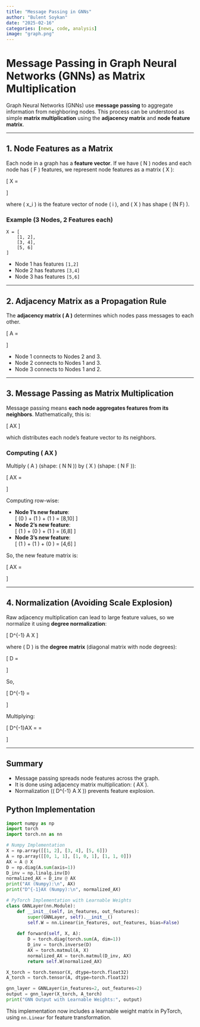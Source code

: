 ```yaml
---
title: "Message Passing in GNNs"
author: "Bulent Soykan"
date: "2025-02-16"
categories: [news, code, analysis]
image: "graph.png"
---
```


# Message Passing in Graph Neural Networks (GNNs) as Matrix Multiplication

Graph Neural Networks (GNNs) use **message passing** to aggregate information from neighboring nodes. This process can be understood as simple **matrix multiplication** using the **adjacency matrix** and **node feature matrix**.

---

## **1. Node Features as a Matrix**
Each node in a graph has a **feature vector**. If we have \( N \) nodes and each node has \( F \) features, we represent node features as a matrix \( X \):

\[
X = \begin{bmatrix} x_1^T \\ x_2^T \\ x_3^T \\ \vdots \\ x_N^T \end{bmatrix}
\]

where \( x_i \) is the feature vector of node \( i \), and \( X \) has shape \( (N \times F) \).

### **Example** (3 Nodes, 2 Features each)

```plaintext
X = [
    [1, 2],
    [3, 4],
    [5, 6]
]
```
- Node 1 has features `[1,2]`
- Node 2 has features `[3,4]`
- Node 3 has features `[5,6]`

---

## **2. Adjacency Matrix as a Propagation Rule**
The **adjacency matrix \( A \)** determines which nodes pass messages to each other.

\[
A = \begin{bmatrix} 0 & 1 & 1 \\ 1 & 0 & 1 \\ 1 & 1 & 0 \end{bmatrix}
\]

- Node 1 connects to Nodes 2 and 3.
- Node 2 connects to Nodes 1 and 3.
- Node 3 connects to Nodes 1 and 2.

---

## **3. Message Passing as Matrix Multiplication**
Message passing means **each node aggregates features from its neighbors**. Mathematically, this is:

\[
AX
\]

which distributes each node's feature vector to its neighbors.

### **Computing \( AX \)**
Multiply \( A \) (shape: \( N \times N \)) by \( X \) (shape: \( N \times F \)):

\[
AX =
\begin{bmatrix} 0 & 1 & 1 \\ 1 & 0 & 1 \\ 1 & 1 & 0 \end{bmatrix}
\begin{bmatrix} 1 & 2 \\ 3 & 4 \\ 5 & 6 \end{bmatrix}
\]

Computing row-wise:

- **Node 1's new feature**:  
  \[ (0 \cdot [1,2]) + (1 \cdot [3,4]) + (1 \cdot [5,6]) = [8,10] \]
- **Node 2's new feature**:  
  \[ (1 \cdot [1,2]) + (0 \cdot [3,4]) + (1 \cdot [5,6]) = [6,8] \]
- **Node 3's new feature**:  
  \[ (1 \cdot [1,2]) + (1 \cdot [3,4]) + (0 \cdot [5,6]) = [4,6] \]

So, the new feature matrix is:

\[
AX =
\begin{bmatrix} 8 & 10 \\ 6 & 8 \\ 4 & 6 \end{bmatrix}
\]

---

## **4. Normalization (Avoiding Scale Explosion)**
Raw adjacency multiplication can lead to large feature values, so we normalize it using **degree normalization**:

\[
D^{-1} A X
\]

where \( D \) is the **degree matrix** (diagonal matrix with node degrees):

\[
D = \begin{bmatrix} 2 & 0 & 0 \\ 0 & 2 & 0 \\ 0 & 0 & 2 \end{bmatrix}
\]

So,

\[
D^{-1} = \begin{bmatrix} \frac{1}{2} & 0 & 0 \\ 0 & \frac{1}{2} & 0 \\ 0 & 0 & \frac{1}{2} \end{bmatrix}
\]

Multiplying:

\[
D^{-1}AX =
\begin{bmatrix} \frac{1}{2} & 0 & 0 \\ 0 & \frac{1}{2} & 0 \\ 0 & 0 & \frac{1}{2} \end{bmatrix}
\begin{bmatrix} 8 & 10 \\ 6 & 8 \\ 4 & 6 \end{bmatrix}
= \begin{bmatrix} 4 & 5 \\ 3 & 4 \\ 2 & 3 \end{bmatrix}
\]

---

## **Summary**
- Message passing spreads node features across the graph.
- It is done using adjacency matrix multiplication: \( AX \).
- Normalization (\( D^{-1} A X \)) prevents feature explosion.

## **Python Implementation**

```python
import numpy as np
import torch
import torch.nn as nn

# Numpy Implementation
X = np.array([[1, 2], [3, 4], [5, 6]])
A = np.array([[0, 1, 1], [1, 0, 1], [1, 1, 0]])
AX = A @ X
D = np.diag(A.sum(axis=1))
D_inv = np.linalg.inv(D)
normalized_AX = D_inv @ AX
print("AX (Numpy):\n", AX)
print("D^{-1}AX (Numpy):\n", normalized_AX)

# PyTorch Implementation with Learnable Weights
class GNNLayer(nn.Module):
    def __init__(self, in_features, out_features):
        super(GNNLayer, self).__init__()
        self.W = nn.Linear(in_features, out_features, bias=False)
    
    def forward(self, X, A):
        D = torch.diag(torch.sum(A, dim=1))
        D_inv = torch.inverse(D)
        AX = torch.matmul(A, X)
        normalized_AX = torch.matmul(D_inv, AX)
        return self.W(normalized_AX)

X_torch = torch.tensor(X, dtype=torch.float32)
A_torch = torch.tensor(A, dtype=torch.float32)

gnn_layer = GNNLayer(in_features=2, out_features=2)
output = gnn_layer(X_torch, A_torch)
print("GNN Output with Learnable Weights:", output)
```

This implementation now includes a learnable weight matrix in PyTorch, using `nn.Linear` for feature transformation.

